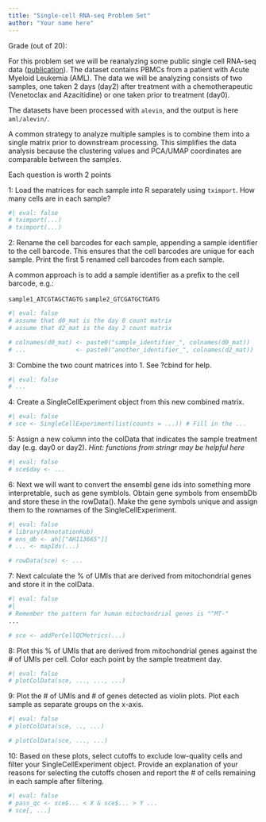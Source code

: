 ```yaml
---
title: "Single-cell RNA-seq Problem Set"
author: "Your name here"
---
```


Grade (out of 20):


For this problem set we will be reanalyzing some public single cell RNA-seq data ([publication](https://doi.org/10.1038/s41591-018-0233-1)). The dataset contains PBMCs from a patient with Acute Myeloid Leukemia (AML). The data we will be analyzing consists of two samples, one taken 2 days (day2) after treatment with a chemotherapeutic (Venetoclax and Azacitidine) or one taken prior to treatment (day0). 

The datasets have been processed with `alevin`, and the output is here `aml/alevin/`. 

A common strategy to analyze multiple samples is to combine them into a single matrix prior to downstream processing. This simplifies the data analysis because the clustering values and PCA/UMAP coordinates are comparable between the samples. 

Each question is worth 2 points

1: Load the matrices for each sample into R separately using `tximport`. How many cells are in each sample?

```r
#| eval: false
# tximport(...)
# tximport(...)
```

2: Rename the cell barcodes for each sample, appending a sample identifier to the cell barcode. This ensures that the cell barcodes are unique for each sample. Print the first 5 renamed cell barcodes from each sample.

A common approach is to add a sample identifier as a prefix to the cell barcode, e.g.:

`sample1_ATCGTAGCTAGTG`
`sample2_GTCGATGCTGATG`

```r
#| eval: false
# assume that d0_mat is the day 0 count matrix
# assume that d2_mat is the day 2 count matrix

# colnames(d0_mat) <- paste0("sample_identifier_", colnames(d0_mat))
# ...              <- paste0("another_identifier_", colnames(d2_mat))
```


3: Combine the two count matrices into 1. See ?cbind for help.

```r
#| eval: false
# ...
```

4: Create a SingleCellExperiment object from this new combined matrix. 

```r
#| eval: false
# sce <- SingleCellExperiment(list(counts = ...)) # Fill in the ...
```


5: Assign a new column into the colData that indicates the sample treatment day (e.g. day0 or day2). *Hint: functions from stringr may be helpful here*

```r
#| eval: false
# sce$day <- ...
```


6: Next we will want to convert the ensembl gene ids into something more interpretable, such as gene symblols. Obtain gene symbols from ensembDb and store these in the rowData().  Make the gene symbols unique and assign them to the rownames of the SingleCellExperiment. 

```r
#| eval: false
# library(AnnotationHub)
# ens_db <- ah[["AH113665"]]
# ... <- mapIds(...)

# rowData(sce) <- ...
```

7: Next calculate the % of UMIs that are derived from mitochondrial genes and store it in the colData. 

```r
#| eval: false
#|
# Remember the pattern for human mitochondrial genes is "^MT-"
...

# sce <- addPerCellQCMetrics(...)
```

8: Plot this % of UMIs that are derived from mitochondrial genes against the # of UMIs per cell. Color each point by the sample treatment day.

```r
#| eval: false
# plotColData(sce, ..., ..., ...)
```

9: Plot the # of UMIs and # of genes detected as violin plots. Plot each sample as separate groups on the x-axis.

```r
#| eval: false
# plotColData(sce, .., ...)

# plotColData(sce, ..., ...)
```



10: Based on these plots, select cutoffs to exclude low-quality cells and filter your SingleCellExperiment object. Provide an explanation of your reasons for selecting the cutoffs chosen and report the # of cells remaining in each sample after filtering. 

```r
#| eval: false
# pass_qc <- sce$... < X & sce$... > Y ...
# sce[, ...]
```

